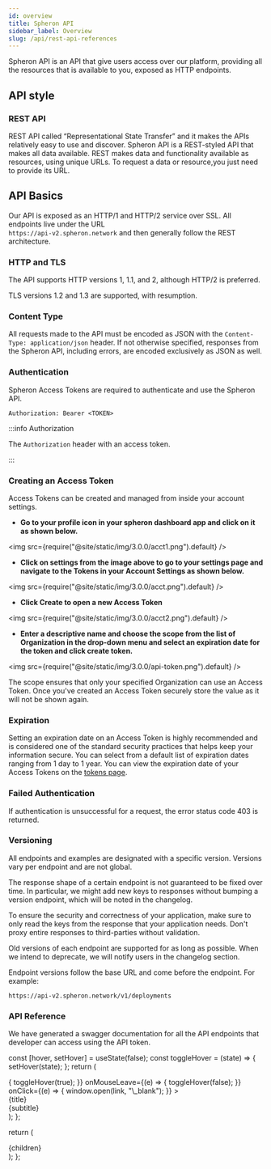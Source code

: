 ```yaml
---
id: overview
title: Spheron API
sidebar_label: Overview
slug: /api/rest-api-references
---
```


Spheron API is an API that give users access over our platform, providing all the resources that is available to you, exposed as HTTP endpoints.

## API style

### REST API

REST API called “Representational State Transfer” and it makes the APIs relatively easy to use and discover. Spheron API is a REST-styled API that makes all data available.
REST makes data and functionality available as resources, using unique URLs. To request a data or resource,you just need to provide its URL.

## API Basics

Our API is exposed as an HTTP/1 and HTTP/2 service over SSL. All endpoints live under the URL <br /> `https://api-v2.spheron.network` and then generally follow the REST architecture.

### HTTP and TLS

The API supports HTTP versions 1, 1.1, and 2, although HTTP/2 is preferred.

TLS versions 1.2 and 1.3 are supported, with resumption.

### Content Type

All requests made to the API must be encoded as JSON with the `Content-Type: application/json` header. If not otherwise specified, responses from the Spheron API, including errors, are encoded exclusively as JSON as well.

### Authentication

Spheron Access Tokens are required to authenticate and use the Spheron API.

```
Authorization: Bearer <TOKEN>
```

:::info Authorization

The `Authorization` header with an access token.

:::

### Creating an Access Token

Access Tokens can be created and managed from inside your account settings.

- <strong>
    Go to your profile icon in your spheron dashboard app and click on it as
    shown below.
  </strong>

<img src={require("@site/static/img/3.0.0/acct1.png").default} />

- <strong>
    Click on settings from the image above to go to your settings page and
    navigate to the Tokens in your Account Settings as shown below.
  </strong>

<img src={require("@site/static/img/3.0.0/acct.png").default} />

- <strong>Click Create to open a new Access Token</strong>

<img src={require("@site/static/img/3.0.0/acct2.png").default} />

- <strong>
    Enter a descriptive name and choose the scope from the list of Organization
    in the drop-down menu and select an expiration date for the token and click
    create token.
  </strong>

<img src={require("@site/static/img/3.0.0/api-token.png").default} />

The scope ensures that only your specified Organization can use an Access Token. Once you've created an Access Token securely store the value as it will not be shown again.

### Expiration

Setting an expiration date on an Access Token is highly recommended and is considered one of the standard security practices that helps keep your information secure. You can select from a default list of expiration dates ranging from 1 day to 1 year. You can view the expiration date of your Access Tokens on the [tokens page](https://aqua.spheron.network/#/user/settings/api-tokens).

### Failed Authentication

If authentication is unsuccessful for a request, the error status code 403 is returned.

### Versioning

All endpoints and examples are designated with a specific version. Versions vary per endpoint and are not global.

The response shape of a certain endpoint is not guaranteed to be fixed over time. In particular, we might add new keys to responses without bumping a version endpoint, which will be noted in the changelog.

To ensure the security and correctness of your application, make sure to only read the keys from the response that your application needs. Don't proxy entire responses to third-parties without validation.

Old versions of each endpoint are supported for as long as possible. When we intend to deprecate, we will notify users in the changelog section.

Endpoint versions follow the base URL and come before the endpoint. For example:

```
https://api-v2.spheron.network/v1/deployments
```

### API Reference

We have generated a swagger documentation for all the API endpoints that developer can access using the API token.


const [hover, setHover] = useState(false);
const toggleHover = (state) => {
setHover(state);
};
return (
<div
style={{
        boxShadow: "0px 1px 2px rgb(0 0 0 / 12%)",
        padding: "1rem",
        paddingLeft: "1.5rem",
        borderRadius: "4px",
        border: hover
          ? "1px solid rgb(23, 23, 83)"
          : "1px solid rgba(227,232,237,1.00)",
        display: "flex",
        alignItems: "center",
        cursor: "pointer",
        transitionDuration: "200ms",
      }}
onMouseEnter={(e) => {
toggleHover(true);
}}
onMouseLeave={(e) => {
toggleHover(false);
}}
onClick={(e) => {
window.open(link, "\_blank");
}} >
<div>
<div
style={{
            fontWeight: "600",
            color: "rgba(59,69,78,1.00)",
            fontSize: "16px",
            lineHeight: "24px",
          }} >
{title}
</div>
<div
style={{
            color: "rgba(136,153,168,1.00)",
            fontWeight: "400",
            fontSize: "14px",
            lineHeight: "24px",
          }} >
{subtitle}
</div>
</div>
</div>
);
};

return (
<div
style={{
        display: "grid",
        gridTemplateColumns: "1fr 1fr",
        gridGap: "1rem",
        gap: "1rem",
      }} >
{children}
</div>
);
};

<Grid>
  <Link
    title="API Reference"
    subtitle="Swagger documentation of Spheron API"
    link="https://api-v2.spheron.network/docs/rest-api/"
  />
</Grid>

